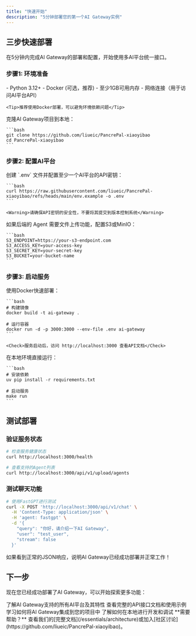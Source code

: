 ```yaml
---
title: "快速开始"
description: "5分钟部署您的第一个AI Gateway实例"
---
```


## 三步快速部署

在5分钟内完成AI Gateway的部署和配置，开始使用多AI平台统一接口。

### 步骤1: 环境准备

<AccordionGroup>
  <Accordion icon="server" title="系统要求">
    - Python 3.12+
    - Docker (可选，推荐)
    - 至少1GB可用内存
    - 网络连接（用于访问AI平台API）
    
    <Tip>推荐使用Docker部署，可以避免环境依赖问题</Tip>
  </Accordion>
  <Accordion icon="download" title="获取代码">
    克隆AI Gateway项目到本地：
    
    ```bash
    git clone https://github.com/liueic/PancrePal-xiaoyibao
    cd PancrePal-xiaoyibao
    ```
  </Accordion>
</AccordionGroup>

### 步骤2: 配置AI平台

<AccordionGroup>
  <Accordion icon="key" title="配置API密钥">
    创建 `.env` 文件并配置至少一个AI平台的API密钥：
    
    ```bash
    curl https://raw.githubusercontent.com/liueic/PancrePal-xiaoyibao/refs/heads/main/env.example -o .env
    ```

    <Warning>请确保API密钥的安全性，不要将其提交到版本控制系统</Warning>
  </Accordion>
  <Accordion icon="folder" title="文件存储配置（可选）">
    如果后端的 Agent 需要文件上传功能，配置S3或MinIO：
    
    ```bash
    S3_ENDPOINT=https://your-s3-endpoint.com
    S3_ACCESS_KEY=your-access-key
    S3_SECRET_KEY=your-secret-key
    S3_BUCKET=your-bucket-name
    ```
  </Accordion>
</AccordionGroup>

### 步骤3: 启动服务

<AccordionGroup>
  <Accordion icon="docker" title="Docker部署（推荐）">
    使用Docker快速部署：
    
    ```bash
    # 构建镜像
    docker build -t ai-gateway .
    
    # 运行容器
    docker run -d -p 3000:3000 --env-file .env ai-gateway
    ```
    
    <Check>服务启动后，访问 http://localhost:3000 查看API文档</Check>
  </Accordion>
  <Accordion icon="terminal" title="本地部署">
    在本地环境直接运行：
    
    ```bash
    # 安装依赖
    uv pip install -r requirements.txt
    
    # 启动服务
    make run
    ```
  </Accordion>
</AccordionGroup>

## 测试部署

### 验证服务状态

```bash
# 检查服务健康状态
curl http://localhost:3000/health

# 查看支持的Agent列表
curl http://localhost:3000/api/v1/upload/agents
```

### 测试聊天功能

```bash
# 使用FastGPT进行测试
curl -X POST 'http://localhost:3000/api/v1/chat' \
  -H 'Content-Type: application/json' \
  -H 'agent: fastgpt' \
  -d '{
    "query": "你好，请介绍一下AI Gateway",
    "user": "test_user",
    "stream": false
  }'
```

<Check>
如果看到正常的JSON响应，说明AI Gateway已经成功部署并正常工作！
</Check>

## 下一步

现在您已经成功部署了AI Gateway，可以开始探索更多功能：

<CardGroup cols={2}>
<Card title="支持的平台" icon="list" href="/essentials/supported-platforms">
  了解AI Gateway支持的所有AI平台及其特性
</Card>

<Card title="API文档" icon="terminal" href="/api-reference/introduction">
  查看完整的API接口文档和使用示例
</Card>

<Card title="集成指南" icon="puzzle-piece" href="/essentials/integration">
  学习如何将AI Gateway集成到您的项目中
</Card>

<Card title="开发指南" icon="code" href="/development">
  了解如何在本地进行开发和调试
</Card>
</CardGroup>

<Note>
**需要帮助？** 查看我们的[完整文档](/essentials/architecture)或加入[社区讨论](https://github.com/liueic/PancrePal-xiaoyibao)。
</Note>

